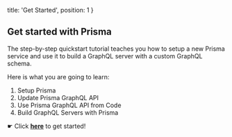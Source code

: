   title: 'Get Started',
  position: 1
}

## Get started with Prisma

The step-by-step quickstart tutorial teaches you how to setup a new Prisma service and use it to build a GraphQL server with a custom GraphQL schema.

Here is what you are going to learn:

1. Setup Prisma
1. Update Prisma GraphQL API
1. Use Prisma GraphQL API from Code
1. Build GraphQL Servers with Prisma

☛ Click [**here**](a001) to get started!